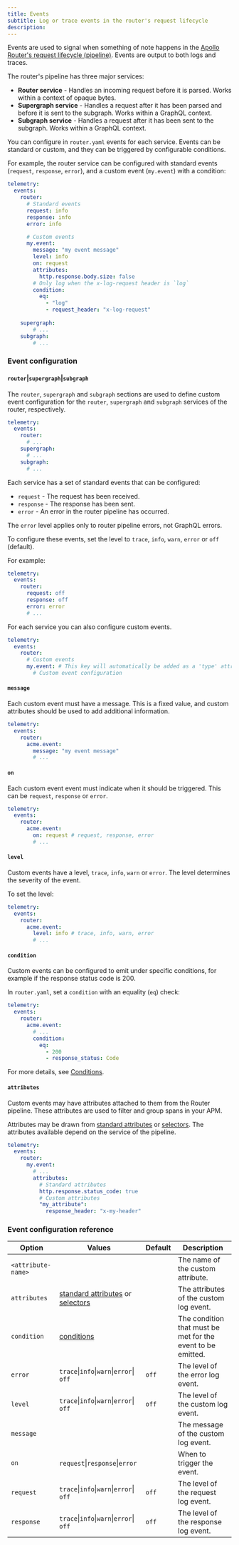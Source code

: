 ```yaml
---
title: Events
subtitle: Log or trace events in the router's request lifecycle
description:
---
```


Events are used to signal when something of note happens in the [Apollo Router's request lifecycle (pipeline)](../customizations/overview/#the-request-lifecycle). Events are output to both logs and traces.

The router's pipeline has three major services:

* **Router service** - Handles an incoming request before it is parsed. Works within a context of opaque bytes.
* **Supergraph service** - Handles a request after it has been parsed and before it is sent to the subgraph. Works within a GraphQL context.
* **Subgraph service** - Handles a request after it has been sent to the subgraph. Works within a  GraphQL context.

You can configure in `router.yaml` events for each service. Events can be standard or custom, and they can be triggered by configurable conditions.

For example, the router service can be configured with standard events (`request`, `response`, `error`), and a custom event (`my.event`) with a condition:

```yaml title="router.yaml"
telemetry:
  events:
    router:
      # Standard events
      request: info
      response: info
      error: info

      # Custom events
      my.event:
        message: "my event message"
        level: info
        on: request
        attributes:
          http.response.body.size: false
        # Only log when the x-log-request header is `log` 
        condition:
          eq:
            - "log"
            - request_header: "x-log-request"
        
    supergraph:
        # ...
    subgraph:
        # ...
```

### Event configuration

#### `router`|`supergraph`|`subgraph`

The `router`, `supergraph` and `subgraph` sections are used to define custom event configuration for the `router`, `supergraph` and `subgraph` services of the router, respectively.

```yaml title="router.yaml"
telemetry:
  events:
    router:
      # ...     
    supergraph:
      # ...
    subgraph:
      # ...
```

Each service has a set of standard events that can be configured:

* `request` - The request has been received.
* `response` - The response has been sent.
* `error` - An error in the router pipeline has occurred.

<Note>

The `error` level applies only to router pipeline errors, not GraphQL errors.

</Note>

To configure these events, set the level to `trace`, `info`, `warn`, `error` or `off` (default).

For example:

```yaml title="router.yaml"
telemetry:
  events:
    router:
      request: off
      response: off
      error: error
      # ...
```

For each service you can also configure custom events.

```yaml title="router.yaml"
telemetry:
  events:
    router:
      # Custom events
      my.event: # This key will automatically be added as a 'type' attribute of the event
        # Custom event configuration
```

#### `message`

Each custom event must have a message. This is a fixed value, and custom attributes should be used to add additional information.

```yaml title="router.yaml"
telemetry:
  events:
    router:
      acme.event:
        message: "my event message"
        # ...
```

#### `on`

Each custom event event must indicate when it should be triggered. This can be `request`, `response` or `error`.

```yaml title="router.yaml"
telemetry:
  events:
    router:
      acme.event:
        on: request # request, response, error
        # ...
```

#### `level`

Custom events have a level, `trace`, `info`, `warn` or `error`. The level determines the severity of the event.

To set the level:
```yaml title="router.yaml"
telemetry:
  events:
    router:
      acme.event:
        level: info # trace, info, warn, error
        # ...
```

#### `condition`

Custom events can be configured to emit under specific conditions, for example if the response status code is 200.

In `router.yaml`, set a `condition` with an equality (`eq`) check:

```yaml title="router.yaml"
telemetry:
  events:
    router:
      acme.event:
        # ...
        condition:
          eq:
            - 200
            - response_status: Code
```

For more details, see [Conditions](./conditions).

#### `attributes`

Custom events may have attributes attached to them from the Router pipeline. These attributes are used to filter and group spans in your APM.

Attributes may be drawn from [standard attributes](./standard-attributes) or [selectors](./selectors).
The attributes available depend on the service of the pipeline.

```yaml title="router.yaml"
telemetry:
  events:
    router:
      my.event:
        # ...
        attributes:
          # Standard attributes
          http.response.status_code: true
          # Custom attributes
          "my_attribute":
            response_header: "x-my-header"
```

### Event configuration reference

| Option             | Values                                                                       | Default | Description                                                 |
|--------------------|------------------------------------------------------------------------------|---------|-------------------------------------------------------------|
| `<attribute-name>` |                                                                              |         | The name of the custom attribute.                           |
| `attributes`       | [standard attributes](./standard-attributes) or [selectors](./selectors) |         | The attributes of the custom log event.                     |
| `condition`        | [conditions](./conditions)                                                 |         | The condition that must be met for the event to be emitted. |
| `error`            | `trace`\|`info`\|`warn`\|`error`\| `off`                                     | `off`   | The level of the error log event.                           |
| `level`            | `trace`\|`info`\|`warn`\|`error`\| `off`                                     | `off`   | The level of the custom log event.                          |
| `message`          |                                                                              |         | The message of the custom log event.                        |
| `on`               | `request`\|`response`\|`error`                                               |         | When to trigger the event.                                  |
| `request`          | `trace`\|`info`\|`warn`\|`error`\| `off`                                     | `off`   | The level of the request log event.                         |
| `response`         | `trace`\|`info`\|`warn`\|`error`\| `off`                                     | `off`   | The level of the response log event.                        |

